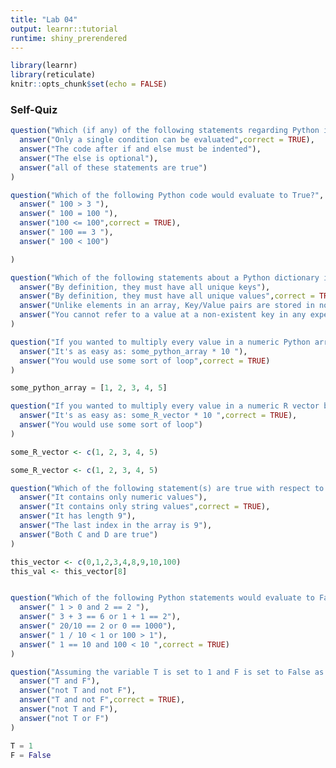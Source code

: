```yaml
---
title: "Lab 04"
output: learnr::tutorial
runtime: shiny_prerendered
---
```


```r
library(learnr)
library(reticulate)
knitr::opts_chunk$set(echo = FALSE)
```


### Self-Quiz

```r
question("Which (if any) of the following statements regarding Python if/else statements is False?",
  answer("Only a single condition can be evaluated",correct = TRUE),
  answer("The code after if and else must be indented"),
  answer("The else is optional"),
  answer("all of these statements are true")
)
```

```r
question("Which of the following Python code would evaluate to True?",
  answer(" 100 > 3 "),
  answer(" 100 = 100 "),
  answer("100 <= 100",correct = TRUE),
  answer(" 100 == 3 "),
  answer(" 100 < 100")

)
```

```r
question("Which of the following statements about a Python dictionary is False?",
  answer("By definition, they must have all unique keys"),
  answer("By definition, they must have all unique values",correct = TRUE),
  answer("Unlike elements in an array, Key/Value pairs are stored in no particular order"),
  answer("You cannot refer to a value at a non-existent key in any experession")
)
```

```r
question("If you wanted to multiply every value in a numeric Python array by 10, what would be the easiest approach?",
  answer("It's as easy as: some_python_array * 10 "),
  answer("You would use some sort of loop",correct = TRUE)
)
```

```python
some_python_array = [1, 2, 3, 4, 5]
```

```r
question("If you wanted to multiply every value in a numeric R vector by 10, what would be the easiest approach?",
  answer("It's as easy as: some_R_vector * 10 ",correct = TRUE),
  answer("You would use some sort of loop")
)
```

```r
some_R_vector <- c(1, 2, 3, 4, 5)


```

```r
some_R_vector <- c(1, 2, 3, 4, 5)
```

```r
question("Which of the following statement(s) are true with respect to the R vector some_R_vector, which is shown above? Feel free to add some code to the box above to explore the variable.",
  answer("It contains only numeric values"),
  answer("It contains only string values",correct = TRUE),
  answer("It has length 9"),
  answer("The last index in the array is 9"),
  answer("Both C and D are true")
)
```

```r
this_vector <- c(0,1,2,3,4,8,9,10,100)
this_val <- this_vector[8]

```

```r

```

```r
question("Which of the following Python statements would evaluate to False?",
  answer(" 1 > 0 and 2 == 2 "),
  answer(" 3 + 3 == 6 or 1 + 1 == 2"),
  answer(" 20/10 == 2 or 0 == 1000"),
  answer(" 1 / 10 < 1 or 100 > 1"),
  answer(" 1 == 10 and 100 < 10 ",correct = TRUE)
)
```

```r
question("Assuming the variable T is set to 1 and F is set to False as per the code below, which of these Python statements will evaluate to True?",
  answer("T and F"),
  answer("not T and not F"),
  answer("T and not F",correct = TRUE),
  answer("not T and F"),
  answer("not T or F")
)
```

```python
T = 1
F = False
```

